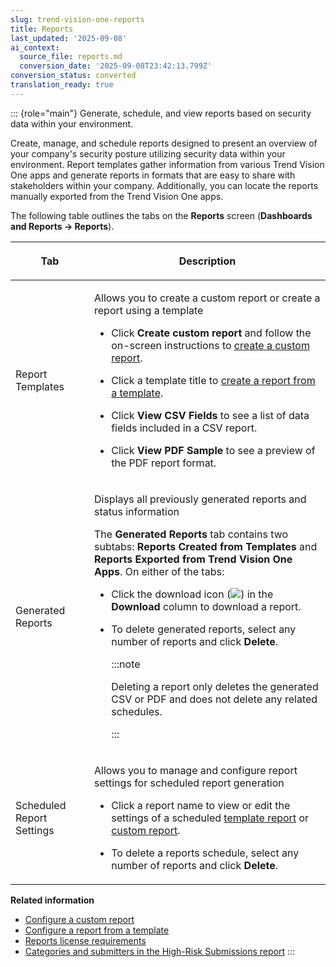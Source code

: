 ```yaml
---
slug: trend-vision-one-reports
title: Reports
last_updated: '2025-09-08'
ai_context:
  source_file: reports.md
  conversion_date: '2025-09-08T23:42:13.799Z'
conversion_status: converted
translation_ready: true
---
```


::: {role="main"}
Generate, schedule, and view reports based on security data within your environment.

Create, manage, and schedule reports designed to present an overview of your company's security posture utilizing security data within your environment. Report templates gather information from various Trend Vision One apps and generate reports in formats that are easy to share with stakeholders within your company. Additionally, you can locate the reports manually exported from the Trend Vision One apps.

The following table outlines the tabs on the **Reports** screen (**Dashboards and Reports → Reports**).

<table>
<colgroup>
<col style="width: 25%" />
<col style="width: 75%" />
</colgroup>
<thead>
<tr>
<th><p>Tab</p></th>
<th><p>Description</p></th>
</tr>
</thead>
<tbody>
<tr>
<td><p>Report Templates</p></td>
<td><p>Allows you to create a custom report or create a report using a template</p>
<ul>
<li><p>Click <strong>Create custom report</strong> and follow the on-screen instructions to <a href="trend-vision-one-configuring-custom-report">create a custom report</a>.</p></li>
<li><p>Click a template title to <a href="trend-vision-one-configuring-report-template">create a report from a template</a>.</p></li>
<li><p>Click <strong>View CSV Fields</strong> to see a list of data fields included in a CSV report.</p></li>
<li><p>Click <strong>View PDF Sample</strong> to see a preview of the PDF report format.</p></li>
</ul></td>
</tr>
<tr>
<td><p>Generated Reports</p></td>
<td><p>Displays all previously generated reports and status information</p>
<p>The <strong>Generated Reports</strong> tab contains two subtabs: <strong>Reports Created from Templates</strong> and <strong>Reports Exported from Trend Vision One Apps</strong>. On either of the tabs:</p>
<ul>
<li><p>Click the download icon (<img src="./images/download_icon=5c3e14e4-1ccd-4391-8e8f-32a5c968f72f.webp" />) in the <strong>Download</strong> column to download a report.</p></li>
<li><p>To delete generated reports, select any number of reports and click <strong>Delete</strong>.</p>


:::note

<p>Deleting a report only deletes the generated CSV or PDF and does not delete any related schedules.</p>


:::

</li>
</ul></td>
</tr>
<tr>
<td><p>Scheduled Report Settings</p></td>
<td><p>Allows you to manage and configure report settings for scheduled report generation</p>
<ul>
<li><p>Click a report name to view or edit the settings of a scheduled <a href="trend-vision-one-configuring-report-template">template report</a> or <a href="trend-vision-one-configuring-custom-report">custom report</a>.</p></li>
<li><p>To delete a reports schedule, select any number of reports and click <strong>Delete</strong>.</p></li>
</ul></td>
</tr>
</tbody>
</table>

**Related information**

- [Configure a custom report](configuring-custom-report.md "Create or edit one-time or recurring custom reports based on security data within your environment.")
- [Configure a report from a template](configuring-report-template.md "Create or edit one-time or recurring template-based reports based on security data within your environment.")
- [Reports license requirements](reports-license-requirements.md "View the required entitlement needed to access each type of report template.")
- [Categories and submitters in the High-Risk Submissions report](categories-submitters-report.md "View a list of categories and category descriptions for submitters that can submit objects for sandbox analysis.")
:::
